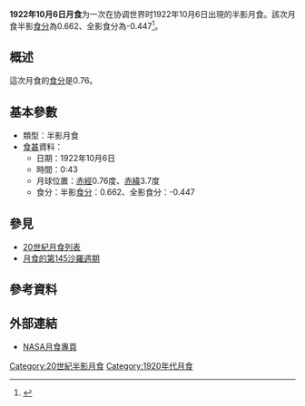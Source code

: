 {{vfd|沒有足夠的可靠資料來源能夠讓這個條目符合[[Wikipedia:關注度|Wikipedia:關注度]]中的標準|date=2022/06/08}}
{{Notability|time=2022-05-09T07:51:48+00:00}}
{{Infobox lunar eclipse
| date        = 1922年10月6日
| time        = 0:43
| nature     = 半影月食
| saros       = 145
| gamma           = -1.235
| magnitude      = 半影食分：0.662<br/>全影食分：-0.447
| par_duration   = 
| tot_duration    = 
| chart               = Lunar eclipse chart close-1922Oct06.png
}}
'''1922年10月6日月食'''为一次在协调世界时1922年10月6日出現的半影月食。該次月食半影[[食分|食分]]為0.662、全影食分為-0.447<ref name="nasa_catalog_list">{{cite web|url=http://eclipse.gsfc.nasa.gov/LEcat/LE1901-2000.html|title=Lunar Eclipses: 1901 to 2000|language=en|publisher=[[NASA|NASA]]|archiveurl=https://web.archive.org/web/20080331031357/http://eclipse.gsfc.nasa.gov/LEcat/LE1901-2000.html|archivedate=2008-03-31|deadurl=yes|accessdate=2016-09-10}}</ref>。

== 概述 ==
這次月食的[[食分|食分]]是0.76。

== 基本參數 ==
{{NoteUTC}}
* 類型：半影月食
*[[食甚|食甚]]資料：
** 日期：1922年10月6日
** 時間：0:43
** 月球位置：[[赤經|赤經]]0.76度、[[赤緯|赤緯]]3.7度
** 食分：半影[[食分|食分]]：0.662、全影食分：-0.447


== 參見 ==
{{portal box|天文學}}
* [[20世紀月食列表|20世紀月食列表]]
* [[月食的第145沙羅週期|月食的第145沙羅週期]]

== 參考資料 ==
{{reflist}}

== 外部連結 ==
* [http://eclipse.gsfc.nasa.gov/lunar.html NASA月食專頁]{{Wayback|url=http://eclipse.gsfc.nasa.gov/lunar.html |date=20181231235927 }}{{en icon}}
{{Lunar-eclipse-stub}}
{{月食}}

[[Category:20世紀半影月食|Category:20世紀半影月食]]
[[Category:1920年代月食|Category:1920年代月食]]